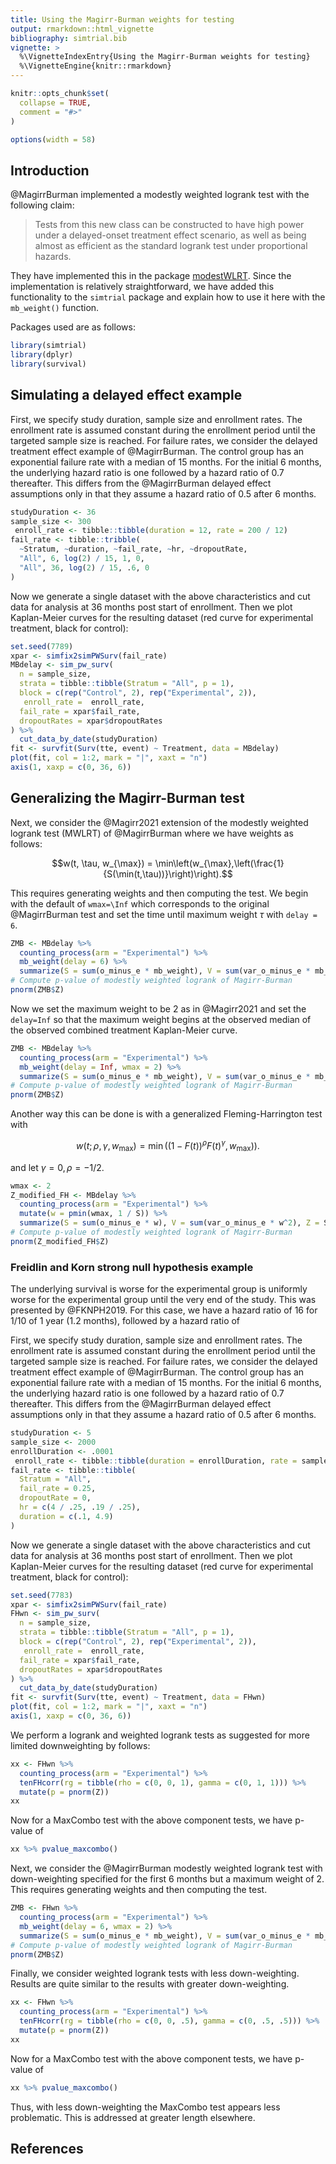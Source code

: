 ```yaml
---
title: Using the Magirr-Burman weights for testing
output: rmarkdown::html_vignette
bibliography: simtrial.bib
vignette: >
  %\VignetteIndexEntry{Using the Magirr-Burman weights for testing}
  %\VignetteEngine{knitr::rmarkdown}
---
```


```r
knitr::opts_chunk$set(
  collapse = TRUE,
  comment = "#>"
)

options(width = 58)
```

## Introduction

@MagirrBurman implemented a modestly weighted logrank test with the following claim:

> Tests from this new class can be constructed to have high power under a
> delayed-onset treatment effect scenario, as well as being almost as efficient
> as the standard logrank test under proportional hazards.

They have implemented this in the package [modestWLRT](https://github.com/dominicmagirr/modestWLRT).
Since the implementation is relatively straightforward, we have added this functionality to the `simtrial` package and explain how to use it here with the `mb_weight()` function.

Packages used are as follows:

```r
library(simtrial)
library(dplyr)
library(survival)
```

## Simulating a delayed effect example

First, we specify study duration, sample size and enrollment rates. The enrollment rate is assumed constant during the enrollment period until the targeted sample size is reached.
For failure rates, we consider the delayed treatment effect example of @MagirrBurman.
The control group has an exponential failure rate with a median of 15 months.
For the initial 6 months, the underlying hazard ratio is one followed by a hazard ratio of 0.7 thereafter.
This differs from the @MagirrBurman delayed effect assumptions only in that they assume a hazard ratio of 0.5 after 6 months.

```r
studyDuration <- 36
sample_size <- 300
 enroll_rate <- tibble::tibble(duration = 12, rate = 200 / 12)
fail_rate <- tibble::tribble(
  ~Stratum, ~duration, ~fail_rate, ~hr, ~dropoutRate,
  "All", 6, log(2) / 15, 1, 0,
  "All", 36, log(2) / 15, .6, 0
)
```

Now we generate a single dataset with the above characteristics and cut data for analysis at 36 months post start of enrollment.
Then we plot Kaplan-Meier curves for the resulting dataset (red curve for experimental treatment, black for control):

```r
set.seed(7789)
xpar <- simfix2simPWSurv(fail_rate)
MBdelay <- sim_pw_surv(
  n = sample_size,
  strata = tibble::tibble(Stratum = "All", p = 1),
  block = c(rep("Control", 2), rep("Experimental", 2)),
   enroll_rate =  enroll_rate,
  fail_rate = xpar$fail_rate,
  dropoutRates = xpar$dropoutRates
) %>%
  cut_data_by_date(studyDuration)
fit <- survfit(Surv(tte, event) ~ Treatment, data = MBdelay)
plot(fit, col = 1:2, mark = "|", xaxt = "n")
axis(1, xaxp = c(0, 36, 6))
```

## Generalizing the Magirr-Burman test

Next, we consider the @Magirr2021 extension of the modestly weighted logrank test (MWLRT) of  @MagirrBurman where we have weights as follows:

$$w(t, \tau, w_{\max}) = \min\left(w_{\max},\left(\frac{1}{S(\min(t,\tau))}\right)\right).$$

This requires generating weights and then computing the test.
We begin with the default of `wmax=\Inf` which corresponds to the original @MagirrBurman test and set the time until maximum weight $\tau$ with `delay = 6`.

```r
ZMB <- MBdelay %>%
  counting_process(arm = "Experimental") %>%
  mb_weight(delay = 6) %>%
  summarize(S = sum(o_minus_e * mb_weight), V = sum(var_o_minus_e * mb_weight^2), Z = S / sqrt(V))
# Compute p-value of modestly weighted logrank of Magirr-Burman
pnorm(ZMB$Z)
```

Now we set the maximum weight to be 2 as in @Magirr2021 and set the `delay=Inf` so that the maximum weight begins at the observed median of the observed combined treatment Kaplan-Meier curve.

```r
ZMB <- MBdelay %>%
  counting_process(arm = "Experimental") %>%
  mb_weight(delay = Inf, wmax = 2) %>%
  summarize(S = sum(o_minus_e * mb_weight), V = sum(var_o_minus_e * mb_weight^2), Z = S / sqrt(V))
# Compute p-value of modestly weighted logrank of Magirr-Burman
pnorm(ZMB$Z)
```

Another way this can be done is with a generalized Fleming-Harrington test with

$$w(t; \rho, \gamma, w_{\max})= \min((1-F(t))^\rho F(t)^\gamma, w_{\max})).$$

and let $\gamma=0, \rho = -1/2.$

```r
wmax <- 2
Z_modified_FH <- MBdelay %>%
  counting_process(arm = "Experimental") %>%
  mutate(w = pmin(wmax, 1 / S)) %>%
  summarize(S = sum(o_minus_e * w), V = sum(var_o_minus_e * w^2), Z = S / sqrt(V))
# Compute p-value of modestly weighted logrank of Magirr-Burman
pnorm(Z_modified_FH$Z)
```

### Freidlin and Korn strong null hypothesis example

The underlying survival is worse for the experimental group is uniformly worse for the experimental group until the very end of the study.
This was presented by @FKNPH2019. For this case, we have a hazard ratio of 16 for 1/10 of 1 year (1.2 months), followed by a hazard ratio of

First, we specify study duration, sample size and enrollment rates. The enrollment rate is assumed constant during the enrollment period until the targeted sample size is reached.
For failure rates, we consider the delayed treatment effect example of @MagirrBurman.
The control group has an exponential failure rate with a median of 15 months.
For the initial 6 months, the underlying hazard ratio is one followed by a hazard ratio of 0.7 thereafter.
This differs from the @MagirrBurman delayed effect assumptions only in that they assume a hazard ratio of 0.5 after 6 months.

```r
studyDuration <- 5
sample_size <- 2000
enrollDuration <- .0001
 enroll_rate <- tibble::tibble(duration = enrollDuration, rate = sample_size / enrollDuration)
fail_rate <- tibble::tibble(
  Stratum = "All",
  fail_rate = 0.25,
  dropoutRate = 0,
  hr = c(4 / .25, .19 / .25),
  duration = c(.1, 4.9)
)
```

Now we generate a single dataset with the above characteristics and cut data for analysis at 36 months post start of enrollment.
Then we plot Kaplan-Meier curves for the resulting dataset (red curve for experimental treatment, black for control):

```r
set.seed(7783)
xpar <- simfix2simPWSurv(fail_rate)
FHwn <- sim_pw_surv(
  n = sample_size,
  strata = tibble::tibble(Stratum = "All", p = 1),
  block = c(rep("Control", 2), rep("Experimental", 2)),
   enroll_rate =  enroll_rate,
  fail_rate = xpar$fail_rate,
  dropoutRates = xpar$dropoutRates
) %>%
  cut_data_by_date(studyDuration)
fit <- survfit(Surv(tte, event) ~ Treatment, data = FHwn)
plot(fit, col = 1:2, mark = "|", xaxt = "n")
axis(1, xaxp = c(0, 36, 6))
```

We perform a logrank and weighted logrank tests as suggested for more limited downweighting by follows:

```r
xx <- FHwn %>%
  counting_process(arm = "Experimental") %>%
  tenFHcorr(rg = tibble(rho = c(0, 0, 1), gamma = c(0, 1, 1))) %>%
  mutate(p = pnorm(Z))
xx
```

Now for a MaxCombo test with the above component tests, we have p-value of

```r
xx %>% pvalue_maxcombo()
```

Next, we consider the @MagirrBurman modestly weighted logrank test with down-weighting specified for the first 6 months but a maximum weight of 2.
This requires generating weights and then computing the test.

```r
ZMB <- FHwn %>%
  counting_process(arm = "Experimental") %>%
  mb_weight(delay = 6, wmax = 2) %>%
  summarize(S = sum(o_minus_e * mb_weight), V = sum(var_o_minus_e * mb_weight^2), Z = S / sqrt(V))
# Compute p-value of modestly weighted logrank of Magirr-Burman
pnorm(ZMB$Z)
```

Finally, we consider weighted logrank tests with less down-weighting.
Results are quite similar to the results with greater down-weighting.

```r
xx <- FHwn %>%
  counting_process(arm = "Experimental") %>%
  tenFHcorr(rg = tibble(rho = c(0, 0, .5), gamma = c(0, .5, .5))) %>%
  mutate(p = pnorm(Z))
xx
```

Now for a MaxCombo test with the above component tests, we have p-value of

```r
xx %>% pvalue_maxcombo()
```

Thus, with less down-weighting the MaxCombo test appears less problematic.
This is addressed at greater length elsewhere.

## References
